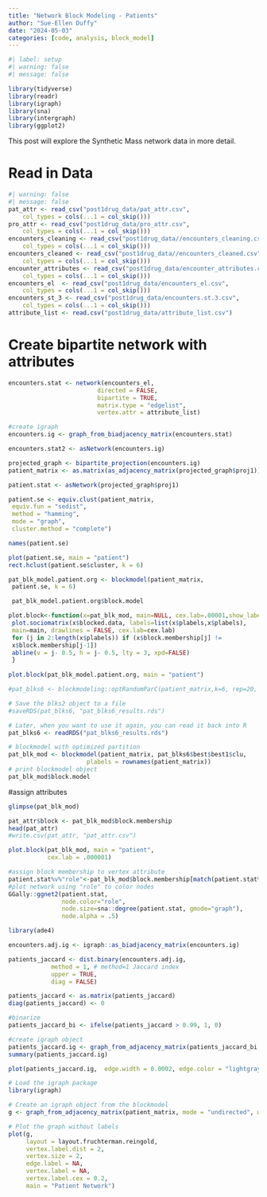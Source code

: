 ```yaml
---
title: "Network Block Modeling - Patients"
author: "Sue-Ellen Duffy"
date: "2024-05-03"
categories: [code, analysis, block_model]
---
```


```r
#| label: setup
#| warning: false
#| message: false

library(tidyverse)
library(readr)
library(igraph)
library(sna)
library(intergraph)
library(ggplot2)
```

This post will explore the Synthetic Mass network data in more detail.

# Read in Data

```r
#| warning: false
#| message: false
pat_attr <- read_csv("post1drug_data/pat_attr.csv", 
    col_types = cols(...1 = col_skip()))
pro_attr <- read_csv("post1drug_data/pro_attr.csv", 
    col_types = cols(...1 = col_skip()))
encounters_cleaning <- read_csv("post1drug_data//encounters_cleaning.csv", 
    col_types = cols(...1 = col_skip()))
encounters_cleaned <- read_csv("post1drug_data//encounters_cleaned.csv", 
    col_types = cols(...1 = col_skip()))
encounter_attributes <- read_csv("post1drug_data/encounter_attributes.csv", 
    col_types = cols(...1 = col_skip()))
encounters_el  <- read_csv("post1drug_data/encounters_el.csv", 
    col_types = cols(...1 = col_skip()))
encounters_st_3 <- read_csv("post1drug_data/encounters.st.3.csv", 
    col_types = cols(...1 = col_skip()))
attribute_list <- read.csv("post1drug_data/attribute_list.csv")
```

# Create bipartite network with attributes

```r
encounters.stat <- network(encounters_el,
                         directed = FALSE,
                         bipartite = TRUE,
                         matrix.type = "edgelist",
                         vertex.attr = attribute_list)
```

```r
#create igraph
encounters.ig <- graph_from_biadjacency_matrix(encounters.stat)
```

```r
encounters.stat2 <- asNetwork(encounters.ig)
```

```r
projected_graph <- bipartite_projection(encounters.ig)
patient_matrix <- as.matrix(as_adjacency_matrix(projected_graph$proj1))

patient.stat <- asNetwork(projected_graph$proj1)

patient.se <- equiv.clust(patient_matrix,
 equiv.fun = "sedist",
 method = "hamming",
 mode = "graph",
 cluster.method = "complete")

names(patient.se)
```

```r

plot(patient.se, main = "patient")
rect.hclust(patient.se$cluster, k = 6)
```

```r
pat_blk_model.patient.org <- blockmodel(patient_matrix,
 patient.se, k = 6)
```

```r
 pat_blk_model.patient.org$block.model
```

```r
plot.block<-function(x=pat_blk_mod, main=NULL, cex.lab=.00001,show_labels = FALSE){
 plot.sociomatrix(x$blocked.data, labels=list(x$plabels,x$plabels),
 main=main, drawlines = FALSE, cex.lab=cex.lab)
 for (j in 2:length(x$plabels)) if (x$block.membership[j] !=
 x$block.membership[j-1])
 abline(v = j- 0.5, h = j- 0.5, lty = 3, xpd=FALSE)
 }
 
plot.block(pat_blk_model.patient.org, main = "patient")
```

```r
#pat_blks6 <- blockmodeling::optRandomParC(patient_matrix,k=6, rep=20, approaches="ss", blocks="com")
```

```r
# Save the blks2 object to a file
#saveRDS(pat_blks6, "pat_blks6_results.rds")

# Later, when you want to use it again, you can read it back into R
pat_blks6 <- readRDS("pat_blks6_results.rds")
```

```r
# blockmodel with optimized partition
pat_blk_mod <- blockmodel(patient_matrix, pat_blks6$best$best1$clu,
                      plabels = rownames(patient_matrix))
# print blockmodel object
pat_blk_mod$block.model
```

#assign attributes

```r
glimpse(pat_blk_mod)
```

```r
pat_attr$block <- pat_blk_mod$block.membership
head(pat_attr)
#write.csv(pat_attr, "pat_attr.csv")

```

```r
plot.block(pat_blk_mod, main = "patient",
           cex.lab = .000001)
```

```r
#assign block membership to vertex attribute
patient.stat%v%"role"<-pat_blk_mod$block.membership[match(patient.stat%v%"vertex.names",pat_blk_mod$plabels)]
#plot network using "role" to color nodes
GGally::ggnet2(patient.stat,
               node.color="role", 
               node.size=sna::degree(patient.stat, gmode="graph"),
               node.alpha = .5)
```

```r
library(ade4)
```

```r
encounters.adj.ig <- igraph::as_biadjacency_matrix(encounters.ig)

patients_jaccard <- dist.binary(encounters.adj.ig,
            method = 1, # method=1 Jaccard index
            upper = TRUE,
            diag = FALSE)

patients_jaccard <- as.matrix(patients_jaccard)
diag(patients_jaccard) <- 0

```

```r
#binarize
patients_jaccard_bi <- ifelse(patients_jaccard > 0.99, 1, 0)
```

```r
#create igraph object
patients_jaccard.ig <- graph_from_adjacency_matrix(patients_jaccard_bi, mode = "undirected")
summary(patients_jaccard.ig)
```

```r
plot(patients_jaccard.ig,  edge.width = 0.0002, edge.color = "lightgray",  vertex.size = 2, vertex.label = NA)
```

```r
# Load the igraph package
library(igraph)

# Create an igraph object from the blockmodel
g <- graph_from_adjacency_matrix(patient_matrix, mode = "undirected", weighted = FALSE)

# Plot the graph without labels
plot(g,      
     layout = layout.fruchterman.reingold, 
     vertex.label.dist = 2, 
     vertex.size = 2, 
     edge.label = NA,
     vertex.label = NA,
     vertex.label.cex = 0.2, 
     main = "Patient Network")
```

